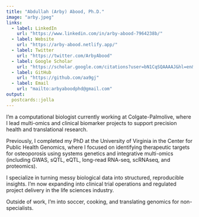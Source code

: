 ```yaml
---
title: "Abdullah (Arby) Abood, Ph.D."
image: "arby.jpeg"
links:
  - label: LinkedIn
    url: "https://www.linkedin.com/in/arby-abood-7964238b/"
  - label: Website
    url: "https://arby-abood.netlify.app/"
  - label: Twitter
    url: "https://twitter.com/ArbyAbood"
  - label: Google Scholar
    url: "https://scholar.google.com/citations?user=bN1CqSQAAAAJ&hl=en&oi=ao"
  - label: GitHub
    url: "https://github.com/aa9gj"
  - label: Email
    url: "mailto:arbyaboodphd@gmail.com"
output:
  postcards::jolla
---
```

 
I'm a computational biologist currently working at Colgate-Palmolive, where I lead multi-omics and clinical biomarker projects to support precision health and translational research.

Previously, I completed my PhD at the University of Virginia in the Center for Public Health Genomics, where I focused on identifying therapeutic targets for osteoporosis using systems genetics and integrative multi-omics (including GWAS, sQTL, eQTL, long-read RNA-seq, scRNAseq, and proteomics).

I specialize in turning messy biological data into structured, reproducible insights. I’m now expanding into clinical trial operations and regulated project delivery in the life sciences industry.

Outside of work, I’m into soccer, cooking, and translating genomics for non-specialists.

